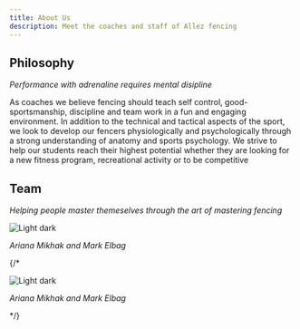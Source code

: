 ```yaml
---
title: About Us
description: Meet the coaches and staff of Allez fencing
---
```

## **Philosophy**
<div className="up">

_Performance with adrenaline requires mental disipline_
</div>

As coaches we believe fencing should teach self control, good-sportsmanship, discipline and team work in a fun and engaging environment. In addition to the technical and tactical aspects of the sport, we look to develop our fencers physiologically and psychologically through a strong understanding of anatomy and sports psychology. We strive to help our students reach their highest potential whether they are looking for a new fitness program, recreational activity or to be competitive
<div>

## **Team**
_Helping people master themeselves through the art of mastering fencing_

</div>

<div class="center">
  <div class="bx--row">
 <ImageCard
  title=""
  titleColor="dark"
  aspectRatio="1:1"
  subTitleColor="dark"
  className="bx--col bx--offset-md-1"
  >

![Light dark](https://firebasestorage.googleapis.com/v0/b/allez-47904.appspot.com/o/Coaches%20Photo.png?alt=media&token=3b651fb6-8cc9-4f70-8613-f5ff29340156)

_Ariana Mikhak and Mark Elbag_

</ImageCard>
    <div class="bx--col"></div>
    <div class="bx--col"></div>
    <div class="bx--col"></div>
  </div>
</div>

<Row>
<Column colMd={4} colLg={4}>
{/* <ImageCard
  title=""
  titleColor="dark"
  aspectRatio="1:1"
  subTitleColor="dark"
  >

![Light dark](https://firebasestorage.googleapis.com/v0/b/allez-47904.appspot.com/o/Coaches%20Photo.png?alt=media&token=3b651fb6-8cc9-4f70-8613-f5ff29340156)

_Ariana Mikhak and Mark Elbag_

</ImageCard> */}
</Column>
<Column colMd={4} colLg={4}>
</Column>
<Column colMd={4} colLg={4}>
</Column>
</Row>